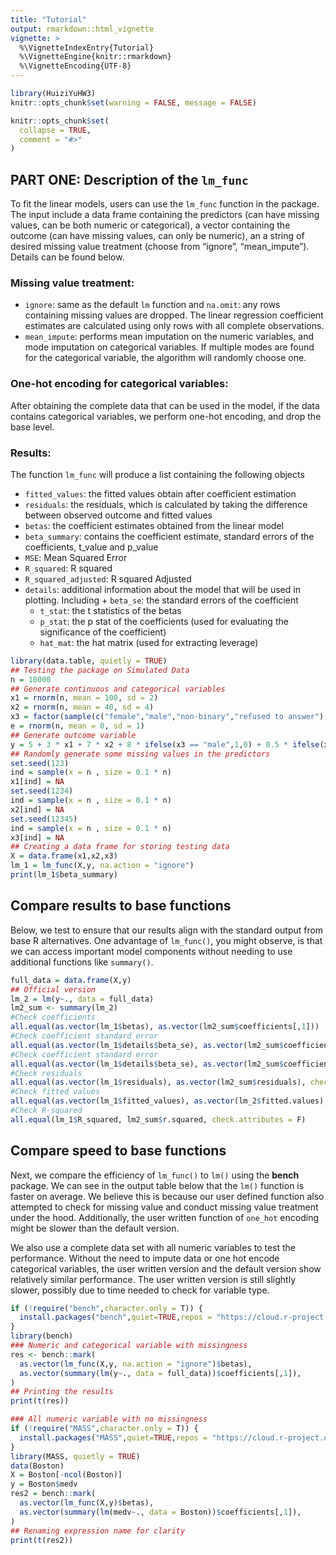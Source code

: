 ```yaml
---
title: "Tutorial"
output: rmarkdown::html_vignette
vignette: >
  %\VignetteIndexEntry{Tutorial}
  %\VignetteEngine{knitr::rmarkdown}
  %\VignetteEncoding{UTF-8}
---
```

```r
library(HuiziYuHW3)
knitr::opts_chunk$set(warning = FALSE, message = FALSE) 
```

```r
knitr::opts_chunk$set(
  collapse = TRUE,
  comment = "#>"
)
```

## PART ONE: Description of the `lm_func` 

To fit the linear models, users can use the `lm_func` function in the package. The input include a data frame containing the predictors (can have missing values, can be both numeric or categorical), a vector containing the outcome (can have missing values, can only be numeric), an a string of desired missing value treatment (choose from "ignore", "mean_impute"). Details can be found below. 

### Missing value treatment:

* `ignore`: same as the default `lm` function and `na.omit`: any rows containing missing values are dropped. The linear regression coefficient estimates are calculated using only rows with all complete observations. 
* `mean_impute`: performs mean imputation on the numeric variables, and mode imputation on categorical variables. If multiple modes are found for the categorical variable, the algorithm will randomly choose one. 

### One-hot encoding for categorical variables: 

After obtaining the complete data that can be used in the model, if the data contains categorical variables, we perform one-hot encoding, and drop the base level. 


### Results:

The function `lm_func` will produce a list containing the following objects

* `fitted_values`: the fitted values obtain after coefficient estimation
* `residuals`: the residuals, which is calculated by taking the difference between observed outcome and fitted values
* `betas`: the coefficient estimates obtained from the linear model
* `beta_summary`: contains the coefficient estimate, standard errors of the coefficients, t_value and p_value
* `MSE`: Mean Squared Error
* `R_squared`: R squared
* `R_squared_adjusted`: R squared Adjusted
* `details`: additional information about the model that will be used in plotting. Including      + `beta_se`: the standard errors of the coefficient
   + `t_stat`: the t statistics of the betas
   + `p_stat`: the p stat of the coefficients (used for evaluating the significance of the coefficient)
   + `hat_mat`: the hat matrix (used for extracting leverage)

```r
library(data.table, quietly = TRUE)
## Testing the package on Simulated Data
n = 10000
## Generate continuous and categorical variables
x1 = rnorm(n, mean = 100, sd = 2)
x2 = rnorm(n, mean = 40, sd = 4)
x3 = factor(sample(c("female","male","non-binary","refused to answer"), size = n, replace = TRUE))
e = rnorm(n, mean = 0, sd = 1)
## Generate outcome variable
y = 5 + 3 * x1 + 7 * x2 + 8 * ifelse(x3 == "male",1,0) + 0.5 * ifelse(x3 == "refused to answer",1,0) + 10 * ifelse(x3 == "non-binary",1,0) + e
## Randomly generate some missing values in the predictors
set.seed(123)
ind = sample(x = n , size = 0.1 * n)
x1[ind] = NA
set.seed(1234)
ind = sample(x = n , size = 0.1 * n)
x2[ind] = NA
set.seed(12345)
ind = sample(x = n , size = 0.1 * n)
x3[ind] = NA
## Creating a data frame for storing testing data
X = data.frame(x1,x2,x3)
lm_1 = lm_func(X,y, na.action = "ignore")
print(lm_1$beta_summary)
```

## Compare results to base functions

Below, we test to ensure that our results align with the standard output from base R alternatives. One advantage of `lm_func()`, you might observe, is that we can access important model components without needing to use additional functions like `summary()`.

```r
full_data = data.frame(X,y)
## Official version
lm_2 = lm(y~., data = full_data)
lm2_sum <- summary(lm_2)
#Check coefficients
all.equal(as.vector(lm_1$betas), as.vector(lm2_sum$coefficients[,1]))
#Check coefficient standard error
all.equal(as.vector(lm_1$details$beta_se), as.vector(lm2_sum$coefficients[,2]))
#Check coefficient standard error
all.equal(as.vector(lm_1$details$beta_se), as.vector(lm2_sum$coefficients[,2]))
#Check residuals
all.equal(as.vector(lm_1$residuals), as.vector(lm2_sum$residuals), check.attributes = F)
#Check fitted values
all.equal(as.vector(lm_1$fitted_values), as.vector(lm_2$fitted.values), check.attributes = F)
#Check R-squared
all.equal(lm_1$R_squared, lm2_sum$r.squared, check.attributes = F)
```

## Compare speed to base functions
Next, we compare the efficiency of `lm_func()` to `lm()` using the **bench** package. We can see in the output table below that the `lm()` function is faster on average. We believe this is because our user defined function also attempted to check for missing value and conduct missing value treatment under the hood. Additionally, the user written function of `one_hot` encoding might be slower than the default version. 

We also use a complete data set with all numeric variables to test the performance. Without the need to impute data or one hot encode categorical variables, the user written version and the default version show relatively similar performance. The user written version is still slightly slower, possibly due to time needed to check for variable type. 

```r
if (!require("bench",character.only = T)) {
  install.packages("bench",quiet=TRUE,repos = "https://cloud.r-project.org")
}
library(bench)
### Numeric and categorical variable with missingness
res <- bench::mark(
  as.vector(lm_func(X,y, na.action = "ignore")$betas),
  as.vector(summary(lm(y~., data = full_data))$coefficients[,1]),
)
## Printing the results
print(t(res))

### All numeric variable with no missingness
if (!require("MASS",character.only = T)) {
  install.packages("MASS",quiet=TRUE,repos = "https://cloud.r-project.org")
}
library(MASS, quietly = TRUE)
data(Boston)
X = Boston[-ncol(Boston)]
y = Boston$medv
res2 = bench::mark(
  as.vector(lm_func(X,y)$betas),
  as.vector(summary(lm(medv~., data = Boston))$coefficients[,1]),
)
## Renaming expression name for clarity
print(t(res2))
```
